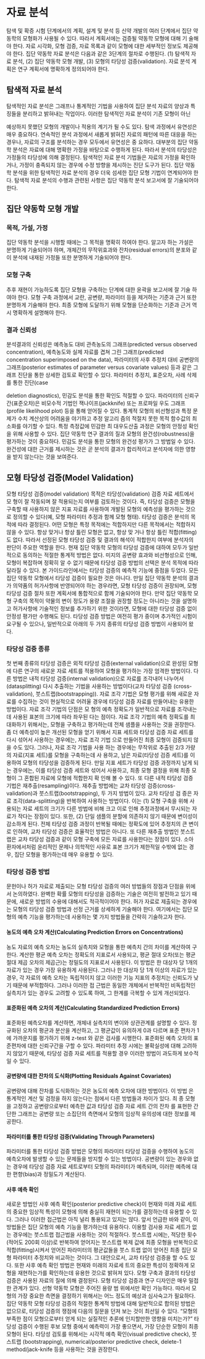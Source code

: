 # 자료 분석 {#analysis}

탐색 및 확증 시험 단계에서의 계획, 설계 및 분석 등 신약 개발의 여러 단계에서 집단
약동학의 모형화가 사용될 수 있다. 따라서 계획서에는 검증될 약동학 모형에 대해 기
술해야 한다. 자료 시각화, 모형 검증, 자료 목록과 같이 모형에 대한 세부적인 정보도
제공해야 한다.
집단 약동학 자료 분석은 다음과 같은 3단계의 절차로 수행된다.
(1) 탐색적 자료 분석, (2) 집단 약동학 모형 개발, (3) 모형의 타당성 검증(validation).
자료 분석 계획은 연구 계획서에 명확하게 정의되어야 한다.

## 탐색적 자료 분석
탐색적인 자료 분석은 그래프나 통계적인 기법을 사용하여 집단 분석 자료의 양상과
특징들을 분리하고 밝혀내는 작업이다. 이러한 탐색적인 자료 분석이 기존 모형이 아닌

예상하지 못했던 모형의 개발이나 적용의 계기가 될 수도 있다.
탐색 과정에서 유연성은 매우 중요하다. 연속적인 분석 과정에서 새롭게 밝혀진 자료의
패턴에 따른 대응을 하는 경우나, 자료의 구조를 분석하는 경우 모두에서 유연성은 중
요하다.
대부분의 집단 약동학 분석은 자료에 대해 명확한 가정을 바탕으로 수행하게 된다.
따라서 분석의 타당성은 가정들의 타당성에 의해 결정된다. 탐색적인 자료 분석 기법들은
자료의 가정을 확인하거나, 가정이 충족되지 않는 경우에 수정 방향을 제시하는 진단
도구가 된다.
집단 약동학 분석을 위한 탐색적인 자료 분석의 경우 더욱 섬세한 집단 모형 기법이
연계되어야 한다. 탐색적 자료 분석의 수행과 관련된 사항은 집단 약동학 분석 보고서에
잘 기술되어야 한다.

## 집단 약동학 모형 개발

### 목적, 가설, 가정

집단 약동학 분석을 시행할 때에는 그 목적을 명확히 하여야 한다. 알고자 하는 가설은
분명하게 기술되어야 하며, 개체간의 무작위효과와 잔차(residual errors)의 분포와 같이
분석에 내재된 가정들 또한 분명하게 기술되어야 한다.

### 모형 구축

추후 재현이 가능하도록 집단 모형을 구축하는 단계에 대한 윤곽을 보고서에 잘 기술
하여야 한다. 모형 구축 과정에서 교란, 공변량, 파라미터 등을 제거하는 기준과 근거
또한 분명하게 기술해야 한다. 최종 모형에 도달하기 위해 모형을 단순화하는 기준과 근거
역시 명확하게 설명해야 한다.

### 결과 신뢰성

분석결과의 신뢰성은 예측농도 대비 관측농도의 그래프(predicted versus observed
concentration), 예측농도와 실제 자료를 겹쳐 그린 그래프(predicted concentration
superimposed on the data), 파라미터의 사후 추정치 대비 공변량의 그래프(posterior
estimates of parameter versus covariate values) 등과 같은 그래프 진단을 통한 상세한
검토로 확인할 수 있다. 파라미터 추정치, 표준오차, 사례 삭제를 통한 진단(case

deletion diagnostics), 민감도 분석을 통한 확인도 적절할 수 있다.
파라미터의 신뢰구간(표준오차)은 비모수적 기법인 잭나이프(jackknife) 또는 프로파일
우도 그래프(profile likelihood plot) 등을 통해 얻어질 수 있다.
통계적 모형의 비선형성과 특정 문제가 수치 계산상의 어려움을 야기하고 추정 알고리
즘의 적절치 못한 목적 함수값의 최소화를 야기할 수 있다. 특정 측정값에 민감한 최
대우도산출 과정은 모형의 안정성 확인을 위해 사용할 수 있다.
집단 약동학 연구 결과의 질과 모형의 완건성(robustness)을 평가하는 것이 중요하다.
민감도 분석을 통한 모형의 완건성 평가가 그 방법일 수 있다. 완건성에 대한 근거를
제시하는 것은 곧 분석의 결과가 합리적이고 분석자에 의한 영향을 받지 않는다는 것을
보여준다.


## 모형 타당성 검증(Model Validation)

모형 타당성 검증(model validation) 목적은 타당성(validation) 검증 자료 세트에서 모
형이 잘 작동되며 잘 적용되는지 여부를 검토하는 것이다. 즉, 타당성 검증은 모형을
구축할 때 사용하지 않은 지표 자료를 사용하여 개발된 모형의 예측성을 평가하는 것으로
정의할 수 있다(예, 모형 파라미터 추정과 함께 모형 형태).
타당성 검증은 분석의 목적에 따라 결정된다. 어떤 모형은 특정 목적에는 적합하지만
다른 목적에서는 적합하지 않을 수 있다. 항상 맞거나 항상 틀린 모형은 없고, 항상 맞
거나 항상 틀린 적합(fitting)도 없다. 따라서 선정된 모형 타당성 검증 및 결과의 해석이
적합한지 여부에 분석자의 판단이 주요한 역할을 한다.
현재 집단 약동학 모형의 타당성 검증에 대하여 모두가 일반적으로 동의하는 적절한
통계적 방법은 없다. 미지의 공변량 효과와 비선형성으로 인해, 모형이 복잡하며 정확히
알 수 없기 때문에 타당성 검증 방법의 선택은 분석 목적에 따라 달라질 수 있다.
본 가이드라인에서는 타당성 검증의 예측적 기능에 중점을 두었다.
모든 집단 약동학 모형에서 타당성 검증이 필요한 것은 아니다. 만일 집단 약동학 분석의
결과가 의약품의 허가사항에 반영되어야 하는 경우라면, 모형 타당성 검증이 권장되며,
모형 타당성 검증 절차 또한 계획서에 통합적으로 함께 기술되어야 한다. 만약 집단
약동학 모형 구축의 목적이 약물의 변이 정도가 용량 조절을 권장할 정도는 아니라는 것을
설명하고 허가사항에 기술적인 정보를 추가하기 위한 것이라면, 모형에 대한 타당성 검증
없이 안정성 평가만 수행해도 된다.
타당성 검증 방법은 여전히 평가 중이며 추가적인 시험이 요구될 수 있으나, 일반적으로
아래의 두 가지 종류의 타당성 검증 방법이 사용되어 왔다.

### 타당성 검증 종류

첫 번째 종류의 타당성 검증은 외적 타당성 검증(external validation)으로 완성된 모형에
다른 연구의 새로운 자료 세트를 적용하여 모형을 평가하는 가장 엄격한 방법이다.
다른 방법은 내적 타당성 검증(internal validation)으로 자료를 조각내어 나누어서
(datasplitting) 다시 추출하는 기법을 사용하는 방법이다(교차 타당성 검증
(cross-validation), 붓스트랩(bootstrapping)).
자료 조각 기법은 모형 평가를 위해 새로운 자료를 수집하는 것이 현실적으로 어려울
경우에 타당성 검증 자료를 만들어내는 유용한 방법이다. 자료 조각 기법의 단점은 모
형의 예측 정확도가 일반적으로 자료를 조각내는데 사용된 표본의 크기에 따라 좌우된
다는 점이다.
자료 조각 기법의 예측 정확도를 최대화하기 위해서는, 모형을 구축하고 평가하는데
전체 샘플을 사용하는 것을 권장한다. 좀 더 예측성이 높은 개선된 모형을 얻기 위해서
지표 세트와 타당성 검증 자료 세트를 다시 섞어서 사용하는 경우에는, 자료 조각 기법
으로 만들어진 최종 모형이 검증되지 않을 수도 있다. 그러나, 자료 조각 기법을 사용
하는 경우에는 무작위로 추출된 2/3 가량의 자료(지표 세트)를 모형을 구축하는데 사
용하고, 남은 자료(타당성 검증 세트)를 이용하여 모형의 타당성을 검증하게 된다. 만일
지표 세트가 타당성 검증 과정까지 남게 되는 경우에는, 이를 타당성 검증 세트와 섞어서
사용하고, 최종 모형 결정을 위해 최종 모형이 그 혼합된 자료에 모형에 적합한지 확
인해 볼 수 있다.
또 다른 내적 타당성 검증 기법은 재추출(resampling)이다. 재추출 방법에는 교차 타당성
검증(cross-validation)과 붓스트랩(bootstrapping), 두 가지 방법이 있다. 교차 타당성 검
증은 자료 조각(data-splitting)을 반복하여 사용하는 방법이다. 이는 (1) 모형 구축을 위해
사용되는 자료 세트의 크기가 다른 방법에 비해 크고 이로 인해 추정과정에서 무시되는
자료가 작다는 장점이 있다. 또한, (2) 단일 샘플의 분할에 의존하지 않기 때문에 변이성이
감소하게 된다.
전체 타당성 검증 과정이 반복될 때에는 정확도에 있어 추정치의 큰 변이로 인하여, 교차
타당성 검증은 효율적인 방법은 아니다.
또 다른 재추출 방법인 붓스트랩은 교차 타당성 검증과 같이 모형 구축에 모든 자료를
사용한다는 장점이 있다. 소아 환자에서처럼 윤리적인 문제나 의학적인 사유로 표본
크기가 제한적일 수밖에 없는 경우, 집단 모형을 평가하는데 매우 유용할 수 있다.

### 타당성 검증 방법

문헌이나 허가 자료로 제출되는 모형 타당성 검증의 여러 방법들의 장점과 단점을 위에서
논의하였다.
완벽한 확률 모형의 타당성을 검증하는 기술은 여전히 발전하고 있기 때문에, 새로운
방법의 수용에 대해서도 적극적이어야 한다. 허가 자료로 제출되는 경우에는 모형의
타당성 검증 방법과 선정 근거를 상세하게 기술해야 한다.
여기에서는 집단 모형의 예측 기능을 평가하는데 사용하는 몇 가지 방법들을 간략히
기술하고자 한다.

#### 농도의 예측 오차 계산(Calculating Prediction Errors on Concentrations)

농도 자료의 예측 오차는 농도의 실측치와 모형을 통한 예측치 간의 차이를 계산하여
구한다. 계산한 평균 예측 오차는 정확도의 지표로서 사용되고, 평균 절대 오차(또는
평균 절대 제곱 오차의 제곱근)는 정밀도의 지표로서 사용된다.
이 방법은 한 대상자 당 1개의 자료가 있는 경우 가장 유용하게 사용된다. 그러나 한
대상자 당 1개 이상의 자료가 있는 경우, 각 자료의 예측 오차는 독립적이지 않고
이러한 기능 지표의 추정치는 신뢰도가 낮기 때문에 부적합하다. 그러나 이러한 접
근법은 동일한 개체에서 반복적인 비독립적인 실측치가 있는 경우도 고려할 수 있도록
하여, 그 한계를 극복할 수 있게 개선되었다.

#### 표준화된 예측 오차의 계산(Calculating Standardized Prediction Errors)

표준화된 예측오차를 계산하면, 개체내 실측치의 변이와 상관관계를 설명할 수 있다.
정규화된 오차의 평균과 분산을 계산하고, 그 평균값이 유의하게 0과 다르며 표준
편차가 1에 가까운지를 평가하기 위해 z-test 와 같은 검사를 시행한다. 표준화된 예측
오차의 표준편차에 대한 신뢰구간을 구할 수 있다. 파라미터 추정 시에는 불확실성에
대해 고려하지 않았기 때문에, 타당성 검증 자료 세트를 적용할 경우 이러한 방법이
과도하게 보수적일 수 있다.

#### 공변량에 대한 잔차의 도식화(Plotting Residuals Against Covariates)

공변량에 대해 잔차를 도식화하는 것은 농도의 예측 오차에 대한 방법이다. 이 방법
은 통계적인 계산 및 검정을 하지 않는다는 점에서 다른 방법들과 차이가 있다. 최
종 모형을 고정하고 공변량으로부터 예측한 값과 타당성 검증 자료 세트 간의 잔차
를 표현한 간단한 그래프는 공변량 또는 소집단의 측면에서 모형의 임상적 유의성에
대한 정보를 제공한다.

#### 파라미터를 통한 타당성 검증(Validating Through Parameters)

파라미터를 통한 타당성 검증 방법은 모형의 파라미터 타당성 검증을 수행하여 농도의
예측오차에 발생할 수 있는 문제들을 방지할 수 있는 방법이다. 공변량이 있는 경우와
없는 경우에 타당성 검증 자료 세트로부터 모형의 파라미터가 예측되며, 이러한 예측에
대한 편향(bias)과 정밀도가 계산된다.

#### 사후 예측 확인

새로운 방법인 사후 예측 확인(posterior predictive check)이 현재와 미래 자료 세트의
중요한 임상적 특성이 모형에 의해 충실히 재현이 되는가를 결정하는데 유용할 수
있다. 그러나 이러한 접근법은 아직 널리 통용되고 있지는 않다.
앞서 언급한 바와 같이, 이 방법들은 집단 모형의 예측 기능을 평가하는데 유용하다.
이용할 검사용 자료 세트가 없는 경우에는 붓스트랩 접근법을 사용하는 것이 적절하다.
붓스트랩 시에는, 적당한 횟수(적어도 200회 이상)로 반복하여 얻어지는 붓스트랩 복제
값에 최종 모형을 반복적으로 적합(fitting)시켜서 얻어진 파라미터의 평균값들을 붓스
트랩 없이 얻어진 최종 집단 모형 파라미터 추정치와 비교하는 것이다. 그 대안으로서,
교차 타당성 검증을 할 수도 있다. 또한 사후 예측 확인 방법은 현재와 미래의 자료세
트의 중요한 특성이 정확하게 모형을 재현하는가를 확인하는데 유용한 것으로 밝혀져
있다.
모형 구축과 결과의 타당성 검증은 사용된 자료의 질에 의해 결정된다. 모형 타당성
검증과 연구 디자인은 매우 밀접한 관계가 있다. 선형 약동학 모형은 주어진 용량 범
위에서만 확인 가능하다. 따라서 모형의 가장 중요한 측면을 결정하기 위해서는 어느
정도의 예상과 심사숙고가 필요하다. 집단 약동학 모형 타당성 검증의 적절한 통계적
방법에 대해 일반적으로 합의된 방법은 없으므로, 타당성 검증의 쟁점에 다음의 질문을
던져 보는 것이 최선일 수 있다. “모형의 부족한 점이 모형으로부터 얻게 되는 실질적인
추론에 인지할만한 영향을 미치는가?”
타당성 검증이 수행된 후보 모형 중에서 예측력이 가장 좋으면서, 가장 단순한 모형이
최종 모형이 된다.
타당성 검토를 위해서는 시각적 예측 확인(visual predictive check), 붓스트랩
(bootstrapping), numerical/posterior predictive check, delete-1 method/jack-knife 등을
사용하는 것을 권장한다.




